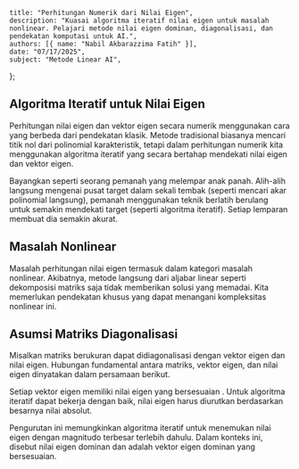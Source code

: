     title: "Perhitungan Numerik dari Nilai Eigen",
    description: "Kuasai algoritma iteratif nilai eigen untuk masalah nonlinear. Pelajari metode nilai eigen dominan, diagonalisasi, dan pendekatan komputasi untuk AI.",
    authors: [{ name: "Nabil Akbarazzima Fatih" }],
    date: "07/17/2025",
    subject: "Metode Linear AI",
};

## Algoritma Iteratif untuk Nilai Eigen

Perhitungan nilai eigen dan vektor eigen secara numerik menggunakan cara yang berbeda dari pendekatan klasik. Metode tradisional biasanya mencari titik nol dari polinomial karakteristik, tetapi dalam perhitungan numerik kita menggunakan algoritma iteratif yang secara bertahap mendekati nilai eigen dan vektor eigen.

Bayangkan seperti seorang pemanah yang melempar anak panah. Alih-alih langsung mengenai pusat target dalam sekali tembak (seperti mencari akar polinomial langsung), pemanah menggunakan teknik berlatih berulang untuk semakin mendekati target (seperti algoritma iteratif). Setiap lemparan membuat dia semakin akurat.

## Masalah Nonlinear

Masalah perhitungan nilai eigen termasuk dalam kategori masalah nonlinear. Akibatnya, metode langsung dari aljabar linear seperti dekomposisi matriks saja tidak memberikan solusi yang memadai. Kita memerlukan pendekatan khusus yang dapat menangani kompleksitas nonlinear ini.

## Asumsi Matriks Diagonalisasi

Misalkan matriks <InlineMath math="A" /> berukuran <InlineMath math="n \times n" /> dapat didiagonalisasi dengan vektor eigen dan nilai eigen. Hubungan fundamental antara matriks, vektor eigen, dan nilai eigen dinyatakan dalam persamaan berikut.

<BlockMath math="A \cdot v_i = \lambda_i \cdot v_i, \quad i = 1, 2, \ldots, n" />

Setiap vektor eigen <InlineMath math="v_i" /> memiliki nilai eigen yang bersesuaian <InlineMath math="\lambda_i" />. Untuk algoritma iteratif dapat bekerja dengan baik, nilai eigen harus diurutkan berdasarkan besarnya nilai absolut.

<BlockMath math="|\lambda_1| \geq |\lambda_2| \geq \cdots \geq |\lambda_n|" />

Pengurutan ini memungkinkan algoritma iteratif untuk menemukan nilai eigen dengan magnitudo terbesar terlebih dahulu. Dalam konteks ini, <InlineMath math="\lambda_1" /> disebut nilai eigen dominan dan <InlineMath math="v_1" /> adalah vektor eigen dominan yang bersesuaian.